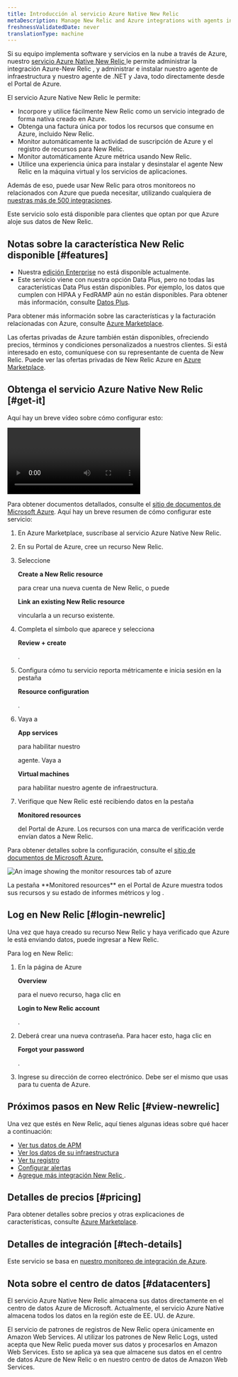 ```yaml
---
title: Introducción al servicio Azure Native New Relic
metaDescription: Manage New Relic and Azure integrations with agents installed directly through the Azure Portal
freshnessValidatedDate: never
translationType: machine
---
```



Si su equipo implementa software y servicios en la nube a través de Azure, nuestro [servicio Azure Native New Relic ](https://azuremarketplace.microsoft.com/en-us/marketplace/apps/newrelicinc1635200720692.newrelic_liftr_payg)le permite administrar la integración Azure-New Relic , y administrar e instalar nuestro agente de infraestructura y nuestro agente <InlinePopover type="apm"/>de .NET y Java, todo directamente desde el Portal de Azure.

El servicio Azure Native New Relic le permite:

* Incorpore y utilice fácilmente New Relic como un servicio integrado de forma nativa creado en Azure.
* Obtenga una factura única por todos los recursos que consume en Azure, incluido New Relic.
* Monitor automáticamente la actividad de suscripción de Azure y el registro de recursos para New Relic.
* Monitor automáticamente Azure métrica usando New Relic.
* Utilice una experiencia única para instalar y desinstalar el agente New Relic en la máquina virtual y los servicios de aplicaciones.

Además de eso, puede usar New Relic para otros monitoreos no relacionados con Azure que pueda necesitar, utilizando cualquiera de [nuestras más de 500 integraciones](https://newrelic.com/instant-observability).

<Callout variant="important">
  Este servicio solo está disponible para clientes que optan por que Azure aloje sus datos de New Relic.
</Callout>

## Notas sobre la característica New Relic disponible [#features]

* Nuestra [edición Enterprise](/docs/accounts/accounts-billing/new-relic-one-pricing-billing/new-relic-one-pricing-billing/#editions) no está disponible actualmente.
* Este servicio viene con nuestra opción Data Plus, pero no todas las características Data Plus están disponibles. Por ejemplo, los datos que cumplen con HIPAA y FedRAMP aún no están disponibles. Para obtener más información, consulte [Datos Plus](/docs/accounts/accounts-billing/new-relic-one-pricing-billing/data-ingest-billing/#data-plus).

Para obtener más información sobre las características y la facturación relacionadas con Azure, consulte [Azure Marketplace](https://azuremarketplace.microsoft.com/en-us/marketplace/apps/newrelicinc1635200720692.newrelic_liftr_payg).

Las ofertas privadas de Azure también están disponibles, ofreciendo precios, términos y condiciones personalizados a nuestros clientes. Si está interesado en esto, comuníquese con su representante de cuenta de New Relic. Puede ver las ofertas privadas de New Relic Azure en [Azure Marketplace](https://azuremarketplace.microsoft.com/en-us/marketplace/apps/newrelicinc-privateoffers.nr-privateoffers1?tab=Overview).

## Obtenga el servicio Azure Native New Relic [#get-it]

Aquí hay un breve vídeo sobre cómo configurar esto:

<Video
  id="48LHdqOMAsQ"
  type="youtube"
/>

Para obtener documentos detallados, consulte el [sitio de documentos de Microsoft Azure](https://learn.microsoft.com/en-us/azure/partner-solutions/new-relic/new-relic-overview). Aquí hay un breve resumen de cómo configurar este servicio:

1. En Azure Marketplace, suscríbase al servicio Azure Native New Relic.

2. En su Portal de Azure, cree un recurso New Relic.

3. Seleccione

   <DoNotTranslate>**Create a New Relic resource**</DoNotTranslate>

   para crear una nueva cuenta de New Relic, o puede

   <DoNotTranslate>**Link an existing New Relic resource**</DoNotTranslate>

   vincularla a un recurso existente.

4. Completa el símbolo que aparece y selecciona

   <DoNotTranslate>**Review + create**</DoNotTranslate>

   .

5. Configura cómo tu servicio reporta métricamente e inicia sesión en la pestaña

   <DoNotTranslate>**Resource configuration**</DoNotTranslate>

   .

6. Vaya a

   <DoNotTranslate>**App services**</DoNotTranslate>

   para habilitar nuestro

   <InlinePopover type="apm"/>

   agente. Vaya a

   <DoNotTranslate>**Virtual machines**</DoNotTranslate>

   para habilitar nuestro agente de infraestructura.

7. Verifique que New Relic esté recibiendo datos en la pestaña

   <DoNotTranslate>**Monitored resources**</DoNotTranslate>

   del Portal de Azure. Los recursos con una marca de verificación verde envían datos a New Relic.

Para obtener detalles sobre la configuración, consulte el [sitio de documentos de Microsoft Azure.](https://learn.microsoft.com/en-us/azure/partner-solutions/new-relic/new-relic-overview)

<img
  title="monitor-resources"
  alt="An image showing the monitor resources tab of azure"
  src={infrastructureMonitorResources}
/>

<figcaption>
  La pestaña <DoNotTranslate>**Monitored resources**</DoNotTranslate> en el Portal de Azure muestra todos sus recursos y su estado de informes métricos y log .
</figcaption>

## Log en New Relic [#login-newrelic]

Una vez que haya creado su recurso New Relic y haya verificado que Azure le está enviando datos, puede ingresar a New Relic.

Para log en New Relic:

1. En la página de Azure

   <DoNotTranslate>**Overview**</DoNotTranslate>

   para el nuevo recurso, haga clic en

   <DoNotTranslate>**Login to New Relic account**</DoNotTranslate>

   .

2. Deberá crear una nueva contraseña. Para hacer esto, haga clic en

   <DoNotTranslate>**Forgot your password**</DoNotTranslate>

   .

3. Ingrese su dirección de correo electrónico. Debe ser el mismo que usas para tu cuenta de Azure.

## Próximos pasos en New Relic [#view-newrelic]

Una vez que estés en New Relic, aquí tienes algunas ideas sobre qué hacer a continuación:

* [Ver tus datos de APM](/docs/apm/apm-ui-pages/monitoring/apm-summary-page-view-transaction-apdex-usage-data)
* [Ver los datos de su infraestructura](/docs/infrastructure/infrastructure-ui-pages/infra-hosts-ui-page)
* [Ver tu registro](/docs/logs/ui-data/use-logs-ui)
* [Configurar alertas](/docs/alerts-applied-intelligence/new-relic-alerts/get-started/your-first-nrql-condition)
* [Agregue más integración New Relic ](https://newrelic.com/instant-observability).

## Detalles de precios [#pricing]

Para obtener detalles sobre precios y otras explicaciones de características, consulte [Azure Marketplace](https://azuremarketplace.microsoft.com/en-us/marketplace/apps/newrelicinc1635200720692.newrelic_liftr_payg).

## Detalles de integración [#tech-details]

Este servicio se basa en [nuestro monitoreo de integración de Azure](/docs/infrastructure/microsoft-azure-integrations/azure-integrations-list/azure-monitor).

## Nota sobre el centro de datos [#datacenters]

El servicio Azure Native New Relic almacena sus datos directamente en el centro de datos Azure de Microsoft. Actualmente, el servicio Azure Native almacena todos los datos en la región este de EE. UU. de Azure.

El servicio de patrones de registros de New Relic opera únicamente en Amazon Web Services. Al utilizar los patrones de New Relic Logs, usted acepta que New Relic pueda mover sus datos y procesarlos en Amazon Web Services. Esto se aplica ya sea que almacene sus datos en el centro de datos Azure de New Relic o en nuestro centro de datos de Amazon Web Services.